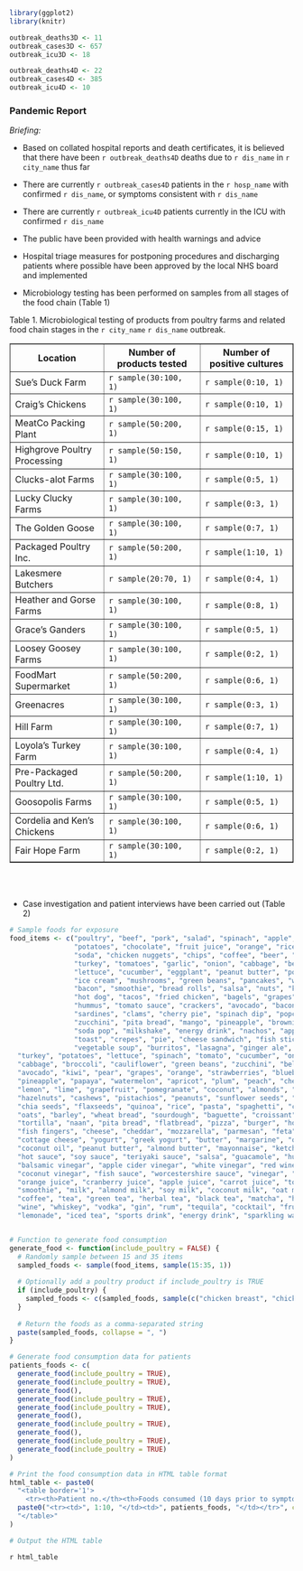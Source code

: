 ```r

library(ggplot2)
library(knitr)

outbreak_deaths3D <- 11
outbreak_cases3D <- 657
outbreak_icu3D <- 18

outbreak_deaths4D <- 22
outbreak_cases4D <- 385
outbreak_icu4D <- 10

```

### Pandemic Report {.unnumbered}

*Briefing:*

* Based on collated hospital reports and death certificates, it is believed that there have been `r outbreak_deaths4D` deaths due to `r dis_name` in `r city_name` thus far

* There are currently `r outbreak_cases4D` patients in the `r hosp_name` with confirmed `r dis_name`, or symptoms consistent with `r dis_name`

* There are currently `r outbreak_icu4D`  patients currently in the ICU with confirmed `r dis_name`

* The public have been provided with health warnings and advice

* Hospital triage measures for postponing procedures and discharging patients where possible have been approved by the local NHS board and implemented

* Microbiology testing has been performed on samples from all stages of the food chain (Table 1)

Table 1. Microbiological testing of products from poultry farms and related food chain stages in the `r city_name` `r dis_name` outbreak.

<table border="1" style="border-collapse: collapse;">
  <tr>
    <th>Location</th>
    <th>Number of products tested</th>
    <th>Number of positive cultures</th>
  </tr>
  <tr>
    <td>Sue's Duck Farm</td>
    <td>`r sample(30:100, 1)`</td>
    <td>`r sample(0:10, 1)`</td>
  </tr>
  <tr>
    <td>Craig's Chickens</td>
    <td>`r sample(30:100, 1)`</td>
    <td>`r sample(0:10, 1)`</td>
  </tr>
  <tr>
    <td>MeatCo Packing Plant</td>
    <td>`r sample(50:200, 1)`</td>
    <td>`r sample(0:15, 1)`</td>
  </tr>
  <tr>
    <td>Highgrove Poultry Processing</td>
    <td>`r sample(50:150, 1)`</td>
    <td>`r sample(0:10, 1)`</td>
  </tr>
  <tr>
    <td>Clucks-alot Farms</td>
    <td>`r sample(30:100, 1)`</td>
    <td>`r sample(0:5, 1)`</td>
  </tr>
  <tr>
    <td>Lucky Clucky Farms</td>
    <td>`r sample(30:100, 1)`</td>
    <td>`r sample(0:3, 1)`</td>
  </tr>
  <tr>
    <td>The Golden Goose</td>
    <td>`r sample(30:100, 1)`</td>
    <td>`r sample(0:7, 1)`</td>
  </tr>
  <tr>
    <td>Packaged Poultry Inc.</td>
    <td>`r sample(50:200, 1)`</td>
    <td>`r sample(1:10, 1)`</td>
  </tr>
  <tr>
    <td>Lakesmere Butchers</td>
    <td>`r sample(20:70, 1)`</td>
    <td>`r sample(0:4, 1)`</td>
  </tr>
  <tr>
    <td>Heather and Gorse Farms</td>
    <td>`r sample(30:100, 1)`</td>
    <td>`r sample(0:8, 1)`</td>
  </tr>
  <tr>
    <td>Grace's Ganders</td>
    <td>`r sample(30:100, 1)`</td>
    <td>`r sample(0:5, 1)`</td>
  </tr>
  <tr>
    <td>Loosey Goosey Farms</td>
    <td>`r sample(30:100, 1)`</td>
    <td>`r sample(0:2, 1)`</td>
  </tr>
  <tr>
    <td>FoodMart Supermarket</td>
    <td>`r sample(50:200, 1)`</td>
    <td>`r sample(0:6, 1)`</td>
  </tr>
  <tr>
    <td>Greenacres</td>
    <td>`r sample(30:100, 1)`</td>
    <td>`r sample(0:3, 1)`</td>
  </tr>
  <tr>
    <td>Hill Farm</td>
    <td>`r sample(30:100, 1)`</td>
    <td>`r sample(0:7, 1)`</td>
  </tr>
  <tr>
    <td>Loyola's Turkey Farm</td>
    <td>`r sample(30:100, 1)`</td>
    <td>`r sample(0:4, 1)`</td>
  </tr>
  <tr>
    <td>Pre-Packaged Poultry Ltd.</td>
    <td>`r sample(50:200, 1)`</td>
    <td>`r sample(1:10, 1)`</td>
  </tr>
  <tr>
    <td>Goosopolis Farms</td>
    <td>`r sample(30:100, 1)`</td>
    <td>`r sample(0:5, 1)`</td>
  </tr>
  <tr>
    <td>Cordelia and Ken's Chickens</td>
    <td>`r sample(30:100, 1)`</td>
    <td>`r sample(0:6, 1)`</td>
  </tr>
  <tr>
    <td>Fair Hope Farm</td>
    <td>`r sample(30:100, 1)`</td>
    <td>`r sample(0:2, 1)`</td>
  </tr>
</table>
<br><br>


* Case investigation and patient interviews have been carried out (Table 2)
```r

# Sample foods for exposure
food_items <- c("poultry", "beef", "pork", "salad", "spinach", "apple", "bread", "milk", "cheese", 
                "potatoes", "chocolate", "fruit juice", "orange", "rice", "pasta", "yogurt", "pizza", 
                "soda", "chicken nuggets", "chips", "coffee", "beer", "tofu", "fish", "hamburger", 
                "turkey", "tomatoes", "garlic", "onion", "cabbage", "beans", "carrot", "peach", 
                "lettuce", "cucumber", "eggplant", "peanut butter", "popcorn", "canned soup", 
                "ice cream", "mushrooms", "green beans", "pancakes", "waffles", "sushi", "steak", 
                "bacon", "smoothie", "bread rolls", "salsa", "nuts", "ketchup", "mustard", 
                "hot dog", "tacos", "fried chicken", "bagels", "grapes", "doughnuts", "granola", 
                "hummus", "tomato sauce", "crackers", "avocado", "bacon", "cantaloupe", "asparagus", 
                "sardines", "clams", "cherry pie", "spinach dip", "popcorn chicken", "chicken soup", 
                "zucchini", "pita bread", "mango", "pineapple", "brownies", "cereal", "french fries", 
                "soda pop", "milkshake", "energy drink", "nachos", "apple pie", "scrambled eggs", 
                "toast", "crepes", "pie", "cheese sandwich", "fish sticks", "roast chicken", 
                "vegetable soup", "burritos", "lasagna", "ginger ale", "root beer", "apple", "banana", "carrot", "chicken breast", "beef steak", "pork chop", "salmon", 
  "turkey", "potatoes", "lettuce", "spinach", "tomato", "cucumber", "onion", "garlic", 
  "cabbage", "broccoli", "cauliflower", "green beans", "zucchini", "bell pepper", "chili pepper", 
  "avocado", "kiwi", "pear", "grapes", "orange", "strawberries", "blueberries", "mango", 
  "pineapple", "papaya", "watermelon", "apricot", "plum", "peach", "cherries", "fig", 
  "lemon", "lime", "grapefruit", "pomegranate", "coconut", "almonds", "walnuts", "pecans", 
  "hazelnuts", "cashews", "pistachios", "peanuts", "sunflower seeds", "pumpkin seeds", 
  "chia seeds", "flaxseeds", "quinoa", "rice", "pasta", "spaghetti", "couscous", "bulgur", 
  "oats", "barley", "wheat bread", "sourdough", "baguette", "croissant", "whole wheat bread", 
  "tortilla", "naan", "pita bread", "flatbread", "pizza", "burger", "hot dog", "chicken nuggets", 
  "fish fingers", "cheese", "cheddar", "mozzarella", "parmesan", "feta", "cream cheese", 
  "cottage cheese", "yogurt", "greek yogurt", "butter", "margarine", "olive oil", "vegetable oil", 
  "coconut oil", "peanut butter", "almond butter", "mayonnaise", "ketchup", "mustard", "bbq sauce", 
  "hot sauce", "soy sauce", "teriyaki sauce", "salsa", "guacamole", "hummus", "tzatziki", "pesto", 
  "balsamic vinegar", "apple cider vinegar", "white vinegar", "red wine vinegar", "rice vinegar", 
  "coconut vinegar", "fish sauce", "worcestershire sauce", "vinegar", "lemon juice", "lime juice", 
  "orange juice", "cranberry juice", "apple juice", "carrot juice", "tomato juice", "green juice", 
  "smoothie", "milk", "almond milk", "soy milk", "coconut milk", "oat milk", "chocolate milk", 
  "coffee", "tea", "green tea", "herbal tea", "black tea", "matcha", "hot chocolate", "beer", 
  "wine", "whiskey", "vodka", "gin", "rum", "tequila", "cocktail", "fruit punch", "soda", "ginger ale", 
  "lemonade", "iced tea", "sports drink", "energy drink", "sparkling water")


# Function to generate food consumption
generate_food <- function(include_poultry = FALSE) {
  # Randomly sample between 15 and 35 items
  sampled_foods <- sample(food_items, sample(15:35, 1))
  
  # Optionally add a poultry product if include_poultry is TRUE
  if (include_poultry) {
    sampled_foods <- c(sampled_foods, sample(c("chicken breast", "chicken wings", "roast chicken", "chicken sandwich", "chicken salad", "turkey sandwich", "turkey breast", "roast dinner", "roast chicken", "chicken fingers"), 1))
  }
  
  # Return the foods as a comma-separated string
  paste(sampled_foods, collapse = ", ")
}

# Generate food consumption data for patients
patients_foods <- c(
  generate_food(include_poultry = TRUE),
  generate_food(include_poultry = TRUE),
  generate_food(),
  generate_food(include_poultry = TRUE),
  generate_food(include_poultry = TRUE),
  generate_food(),
  generate_food(include_poultry = TRUE),
  generate_food(),
  generate_food(include_poultry = TRUE),
  generate_food(include_poultry = TRUE)
)

# Print the food consumption data in HTML table format
html_table <- paste0(
  "<table border='1'>
    <tr><th>Patient no.</th><th>Foods consumed (10 days prior to symptom onset)</th></tr>",
  paste0("<tr><td>", 1:10, "</td><td>", patients_foods, "</td></tr>", collapse = "\n"),
  "</table>"
)

# Output the HTML table


```


`r html_table`


